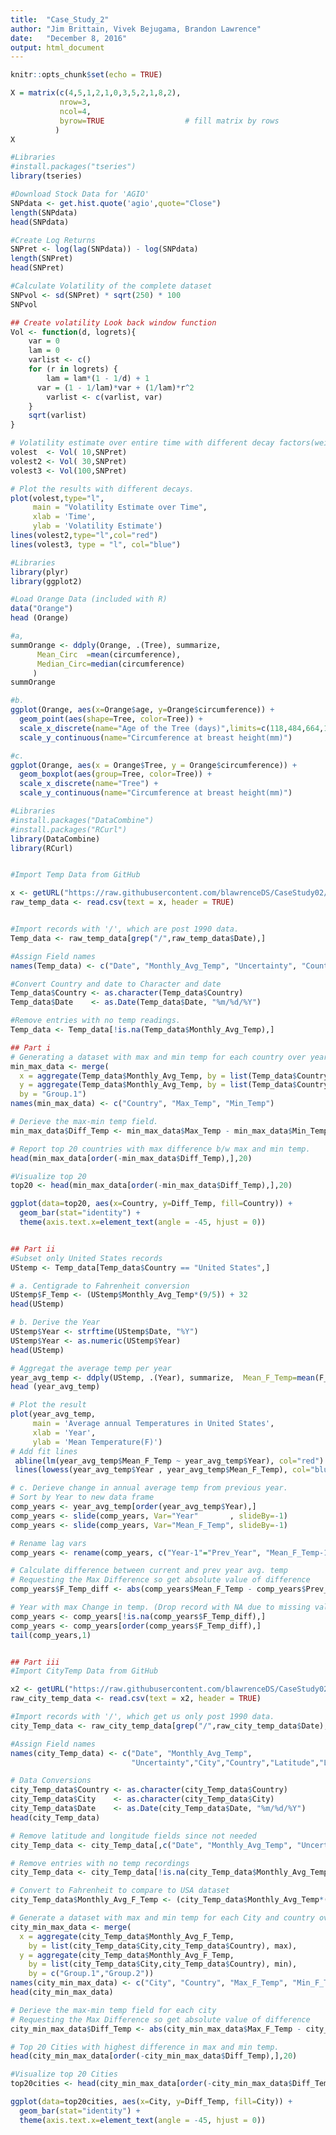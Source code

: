 --- 
title:  "Case_Study_2"
author: "Jim Brittain, Vivek Bejugama, Brandon Lawrence"
date:   "December 8, 2016"
output: html_document
---

```{r setup, include=FALSE}
knitr::opts_chunk$set(echo = TRUE)
```


```{r Q1}
X = matrix(c(4,5,1,2,1,0,3,5,2,1,8,2),  
           nrow=3,                      
           ncol=4,                      
           byrow=TRUE                  # fill matrix by rows
          )   
X
```

```{r Q2}
#Libraries
#install.packages("tseries")
library(tseries)

#Download Stock Data for 'AGIO'
SNPdata <- get.hist.quote('agio',quote="Close")
length(SNPdata)
head(SNPdata)

#Create Log Returns
SNPret <- log(lag(SNPdata)) - log(SNPdata)
length(SNPret)
head(SNPret)

#Calculate Volatility of the complete dataset 
SNPvol <- sd(SNPret) * sqrt(250) * 100
SNPvol

## Create volatility Look back window function
Vol <- function(d, logrets){
	var = 0
	lam = 0
	varlist <- c()
	for (r in logrets) {
		lam = lam*(1 - 1/d) + 1
 	  var = (1 - 1/lam)*var + (1/lam)*r^2
		varlist <- c(varlist, var)
	}
	sqrt(varlist)
}

# Volatility estimate over entire time with different decay factors(weights).
volest  <- Vol( 10,SNPret)
volest2 <- Vol( 30,SNPret)
volest3 <- Vol(100,SNPret)

# Plot the results with different decays. 
plot(volest,type="l",
     main = "Volatility Estimate over Time",
     xlab = 'Time',
     ylab = 'Volatility Estimate')
lines(volest2,type="l",col="red")
lines(volest3, type = "l", col="blue")
```

```{r Q3}
#Libraries
library(plyr)
library(ggplot2)

#Load Orange Data (included with R)
data("Orange")
head (Orange)

#a,
summOrange <- ddply(Orange, .(Tree), summarize,  
      Mean_Circ  =mean(circumference),
      Median_Circ=median(circumference)
     )
summOrange

#b.
ggplot(Orange, aes(x=Orange$age, y=Orange$circumference)) + 
  geom_point(aes(shape=Tree, color=Tree)) +
  scale_x_discrete(name="Age of the Tree (days)",limits=c(118,484,664,1004,1231,1372,1582)) +
  scale_y_continuous(name="Circumference at breast height(mm)")

#c.
ggplot(Orange, aes(x = Orange$Tree, y = Orange$circumference)) + 
  geom_boxplot(aes(group=Tree, color=Tree)) + 
  scale_x_discrete(name="Tree") + 
  scale_y_continuous(name="Circumference at breast height(mm)")
```

```{r Q4}
#Libraries
#install.packages("DataCombine")
#install.packages("RCurl")
library(DataCombine)
library(RCurl)


#Import Temp Data from GitHub

x <- getURL("https://raw.githubusercontent.com/blawrenceDS/CaseStudy02/master/TEMP.csv")
raw_temp_data <- read.csv(text = x, header = TRUE)


#Import records with '/', which are post 1990 data.
Temp_data <- raw_temp_data[grep("/",raw_temp_data$Date),]

#Assign Field names
names(Temp_data) <- c("Date", "Monthly_Avg_Temp", "Uncertainty", "Country" )

#Convert Country and date to Character and date
Temp_data$Country <- as.character(Temp_data$Country)
Temp_data$Date    <- as.Date(Temp_data$Date, "%m/%d/%Y")

#Remove entries with no temp readings.
Temp_data <- Temp_data[!is.na(Temp_data$Monthly_Avg_Temp),]

## Part i
# Generating a dataset with max and min temp for each country over years.
min_max_data <- merge(
  x = aggregate(Temp_data$Monthly_Avg_Temp, by = list(Temp_data$Country), max),
  y = aggregate(Temp_data$Monthly_Avg_Temp, by = list(Temp_data$Country), min),
  by = "Group.1")
names(min_max_data) <- c("Country", "Max_Temp", "Min_Temp")

# Derieve the max-min temp field. 
min_max_data$Diff_Temp <- min_max_data$Max_Temp - min_max_data$Min_Temp

# Report top 20 countries with max difference b/w max and min temp.
head(min_max_data[order(-min_max_data$Diff_Temp),],20)

#Visualize top 20
top20 <- head(min_max_data[order(-min_max_data$Diff_Temp),],20)

ggplot(data=top20, aes(x=Country, y=Diff_Temp, fill=Country)) +
  geom_bar(stat="identity") +
  theme(axis.text.x=element_text(angle = -45, hjust = 0))


## Part ii
#Subset only United States records
UStemp <- Temp_data[Temp_data$Country == "United States",]

# a. Centigrade to Fahrenheit conversion
UStemp$F_Temp <- (UStemp$Monthly_Avg_Temp*(9/5)) + 32
head(UStemp)

# b. Derive the Year
UStemp$Year <- strftime(UStemp$Date, "%Y")
UStemp$Year <- as.numeric(UStemp$Year)
head(UStemp)

# Aggregat the average temp per year 
year_avg_temp <- ddply(UStemp, .(Year), summarize,  Mean_F_Temp=mean(F_Temp))
head (year_avg_temp)

# Plot the result
plot(year_avg_temp,
     main = 'Average annual Temperatures in United States',
     xlab = 'Year',
     ylab = 'Mean Temperature(F)')
# Add fit lines
 abline(lm(year_avg_temp$Mean_F_Temp ~ year_avg_temp$Year), col="red") # regression line (y~x) 
 lines(lowess(year_avg_temp$Year , year_avg_temp$Mean_F_Temp), col="blue") # lowess line (x,y) 

# c. Derieve change in annual average temp from previous year.
# Sort by Year to new data frame
comp_years <- year_avg_temp[order(year_avg_temp$Year),] 
comp_years <- slide(comp_years, Var="Year"       , slideBy=-1)  
comp_years <- slide(comp_years, Var="Mean_F_Temp", slideBy=-1)  

# Rename lag vars
comp_years <- rename(comp_years, c("Year-1"="Prev_Year", "Mean_F_Temp-1"="Prev_F_Temp"))

# Calculate difference between current and prev year avg. temp
# Requesting the Max Difference so get absolute value of difference
comp_years$F_Temp_diff <- abs(comp_years$Mean_F_Temp - comp_years$Prev_F_Temp) 

# Year with max Change in temp. (Drop record with NA due to missing value for lag)
comp_years <- comp_years[!is.na(comp_years$F_Temp_diff),]
comp_years <- comp_years[order(comp_years$F_Temp_diff),] 
tail(comp_years,1)


## Part iii
#Import CityTemp Data from GitHub

x2 <- getURL("https://raw.githubusercontent.com/blawrenceDS/CaseStudy02/master/CityTemp.csv")
raw_city_temp_data <- read.csv(text = x2, header = TRUE)

#Import records with '/', which get us only post 1990 data.
city_Temp_data <- raw_city_temp_data[grep("/",raw_city_temp_data$Date),]

#Assign Field names
names(city_Temp_data) <- c("Date", "Monthly_Avg_Temp", 
                           "Uncertainty","City","Country","Latitude","Longitude" )

# Data Conversions
city_Temp_data$Country <- as.character(city_Temp_data$Country)
city_Temp_data$City    <- as.character(city_Temp_data$City)
city_Temp_data$Date    <- as.Date(city_Temp_data$Date, "%m/%d/%Y")
head(city_Temp_data)

# Remove latitude and longitude fields since not needed
city_Temp_data <- city_Temp_data[,c("Date", "Monthly_Avg_Temp", "Uncertainty","City","Country")]

# Remove entries with no temp recordings
city_Temp_data <- city_Temp_data[!is.na(city_Temp_data$Monthly_Avg_Temp),]

# Convert to Fahrenheit to compare to USA dataset
city_Temp_data$Monthly_Avg_F_Temp <- (city_Temp_data$Monthly_Avg_Temp*(9/5)) + 32

# Generate a dataset with max and min temp for each City and country over years
city_min_max_data <- merge(
  x = aggregate(city_Temp_data$Monthly_Avg_F_Temp,
    by = list(city_Temp_data$City,city_Temp_data$Country), max),
  y = aggregate(city_Temp_data$Monthly_Avg_F_Temp,
    by = list(city_Temp_data$City,city_Temp_data$Country), min),
    by = c("Group.1","Group.2"))
names(city_min_max_data) <- c("City", "Country", "Max_F_Temp", "Min_F_Temp")
head(city_min_max_data)

# Derieve the max-min temp field for each city
# Requesting the Max Difference so get absolute value of difference
city_min_max_data$Diff_Temp <- abs(city_min_max_data$Max_F_Temp - city_min_max_data$Min_F_Temp)

# Top 20 Cities with highest difference in max and min temp.
head(city_min_max_data[order(-city_min_max_data$Diff_Temp),],20)

#Visualize top 20 Cities
top20cities <- head(city_min_max_data[order(-city_min_max_data$Diff_Temp),],20)

ggplot(data=top20cities, aes(x=City, y=Diff_Temp, fill=City)) +
  geom_bar(stat="identity") +
  theme(axis.text.x=element_text(angle = -45, hjust = 0))
```